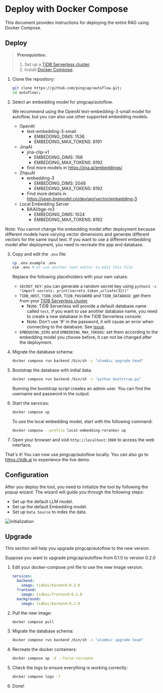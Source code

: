 # Deploy with Docker Compose

This document provides instructions for deploying the entire RAG using Docker Compose.

## Deploy

> **Prerequisites:**
>
> 1. Set up a [TiDB Serverless cluster](https://docs.pingcap.com/tidbcloud/tidb-cloud-quickstart).
> 2. Install [Docker Compose](https://docs.docker.com/compose/install/).

1. Clone the repository:

    ```bash
    git clone https://github.com/pingcap/autoflow.git;
    cd autoflow/;
    ```

2. Select an embedding model for pingcap/autoflow.

    We recommend using the OpenAI text-embedding-3-small model for autoflow, but you can also use other supported embedding models.

    - OpenAI
        - text-embedding-3-small
            - EMBEDDING_DIMS: 1536
            - EMBEDDING_MAX_TOKENS: 8191
    - JinaAI
        - jina-clip-v1
            - EMBEDDING_DIMS: 768
            - EMBEDDING_MAX_TOKENS: 8192
        - find more models in https://jina.ai/embeddings/
    - ZhipuAI
        - embedding-3
            - EMBEDDING_DIMS: 2048
            - EMBEDDING_MAX_TOKENS: 8192
        - Find more details in https://open.bigmodel.cn/dev/api/vector/embedding-3
    - Local Embedding Server
        - BAAI/bge-m3
            - EMBEDDING_DIMS: 1024
            - EMBEDDING_MAX_TOKENS: 8192


<Callout>
Note: You cannot change the embedding model after deployment because different models have varying vector dimensions and generate different vectors for the same input text.
If you want to use a different embedding model after deployment, you need to recreate the app and database.
</Callout>

3. Copy and edit the `.env` file:

    ```bash
    cp .env.example .env
    vim .env # or use another text editor to edit this file
    ```

    Replace the following placeholders with your own values:
    - `SECRET_KEY`: you can generate a random secret key using `python3 -c "import secrets; print(secrets.token_urlsafe(32))"`
    - `TIDB_HOST`, `TIDB_USER`, `TIDB_PASSWORD` and `TIDB_DATABASE`: get them from your [TiDB Serverless cluster](https://tidbcloud.com/)
      - Note: TiDB Serverless will provide a default database name called `test`, if you want to use another database name, you need to create a new database in the TiDB Serverless console.
      - Note: Don't use '#' in the password, it will cause an error when connecting to the database. See [issue](https://github.com/pydantic/pydantic/issues/8061).
    - `EMBEDDING_DIMS` and `EMBEDDING_MAX_TOKENS`: set them according to the embedding model you choose before, it can not be changed after the deployment.

4. Migrate the database schema:

    ```bash
    docker compose run backend /bin/sh -c "alembic upgrade head"
    ```

5. Bootstrap the database with initial data:

    ```bash
    docker compose run backend /bin/sh -c "python bootstrap.py"
    ```

    Running the bootstrap script creates an admin user. You can find the username and password in the output.

6. Start the services:

    ```bash
    docker compose up
    ```

    To use the local embedding model, start with the following command:

    ```bash
    docker compose --profile local-embedding-reranker up
    ```

7. Open your browser and visit `http://localhost:3000` to access the web interface.

That's it! You can now use pingcap/autoflow locally. You can also go to https://tidb.ai to experience the live demo.


## Configuration

After you deploy the tool, you need to initialize the tool by following the popup wizard. The wizard will guide you through the following steps:

* Set up the default LLM model.
* Set up the default Embedding model.
* Set up `Data Source` to index the data.

![initialization](https://github.com/user-attachments/assets/7f9253da-3d6f-4ccd-838d-feed3f0b6f05 "Initialization")


## Upgrade

This section will help you upgrade pingcap/autoflow to the new version.

Suppose you want to upgrade pingcap/autoflow from 0.1.0 to version 0.2.0

1. Edit your docker-compose.yml file to use the new image version.

    ```yaml
    services:
      backend:
        image: tidbai/backend:0.2.0
      frontend:
        image: tidbai/frontend:0.2.0
      background:
        image: tidbai/backend:0.2.0
    ```

2. Pull the new image:

    ```bash
    docker compose pull
    ```

3. Migrate the database schema:

    ```bash
    docker compose run backend /bin/sh -c "alembic upgrade head"
    ```

4. Recreate the docker containers:

    ```bash
    docker compose up -d --force-recreate
    ```

5. Check the logs to ensure everything is working correctly:

    ```bash
    docker compose logs -f
    ```

6. Done!
